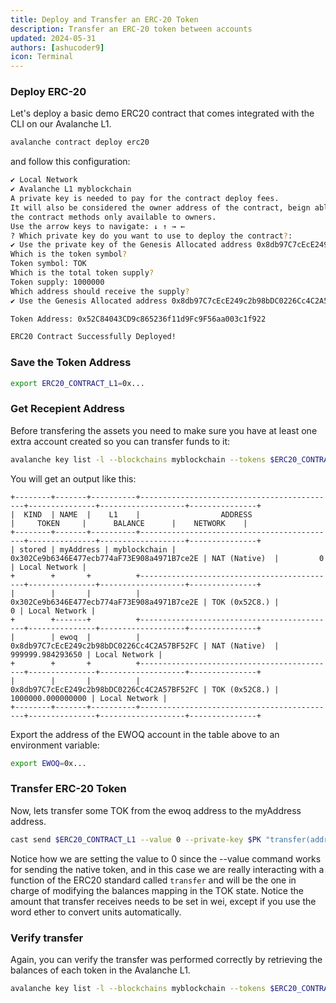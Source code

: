 ```yaml
---
title: Deploy and Transfer an ERC-20 Token
description: Transfer an ERC-20 token between accounts
updated: 2024-05-31
authors: [ashucoder9]
icon: Terminal
---
```


<Steps>
<Step>

### Deploy ERC-20

Let's deploy a basic demo ERC20 contract that comes integrated with the CLI on our Avalanche L1.

```bash 
avalanche contract deploy erc20
```
and follow this configuration:
```bash 
✔ Local Network
✔ Avalanche L1 myblockchain
A private key is needed to pay for the contract deploy fees.
It will also be considered the owner address of the contract, beign able to call
the contract methods only available to owners.
Use the arrow keys to navigate: ↓ ↑ → ← 
? Which private key do you want to use to deploy the contract?: 
✔ Use the private key of the Genesis Allocated address 0x8db97C7cEcE249c2b98bDC0226Cc4C2A57BF52FC
Which is the token symbol?
Token symbol: TOK
Which is the total token supply?
Token supply: 1000000
Which address should receive the supply?
✔ Use the Genesis Allocated address 0x8db97C7cEcE249c2b98bDC0226Cc4C2A57BF52FC

Token Address: 0x52C84043CD9c865236f11d9Fc9F56aa003c1f922

ERC20 Contract Successfully Deployed!
```

</Step>
<Step>

### Save the Token Address

```bash
export ERC20_CONTRACT_L1=0x...
```

</Step>
<Step>

### Get Recepient Address

Before transfering the assets you need to make sure you have at least one extra account created so you can transfer funds to it:

```bash
avalanche key list -l --blockchains myblockchain --tokens $ERC20_CONTRACT_L1,native  --keys myAddress,ewoq
```

You will get an output like this:

```
+--------+-------+----------+--------------------------------------------+---------------+-------------------+---------------+
|  KIND  | NAME  |    L1    |                  ADDRESS                   |     TOKEN     |      BALANCE      |    NETWORK    |
+--------+-------+----------+--------------------------------------------+---------------+-------------------+---------------+
| stored | myAddress | myblockchain | 0x302Ce9b6346E477ecb774aF73E908a4971B7ce2E | NAT (Native)  |         0 | Local Network |
+        +       +          +--------------------------------------------+---------------+-------------------+---------------+
|        |       |          | 0x302Ce9b6346E477ecb774aF73E908a4971B7ce2E | TOK (0x52C8.) |                 0 | Local Network |
+        +-------+          +--------------------------------------------+---------------+-------------------+---------------+
|        | ewoq  |          | 0x8db97C7cEcE249c2b98bDC0226Cc4C2A57BF52FC | NAT (Native)  |  999999.984293650 | Local Network |
+        +       +          +--------------------------------------------+---------------+-------------------+---------------+
|        |       |          | 0x8db97C7cEcE249c2b98bDC0226Cc4C2A57BF52FC | TOK (0x52C8.) | 1000000.000000000 | Local Network |
+--------+-------+----------+--------------------------------------------+---------------+-------------------+---------------+
```

Export the address of the EWOQ account in the table above to an environment variable:

```bash
export EWOQ=0x...
```

</Step>
<Step>

### Transfer ERC-20 Token

Now, lets transfer some TOK from the ewoq address to the myAddress address.

```bash
cast send $ERC20_CONTRACT_L1 --value 0 --private-key $PK "transfer(address,uint256)" $MYADDRESS 200ether --rpc-url myblockchain
```

Notice how we are setting the value to 0 since the --value command works for sending the native token, and in this case we are really interacting with a function of the ERC20 standard called `transfer` and will be the one in charge of modifying the balances mapping in the TOK state. Notice the amount that transfer receives needs to be set in wei, except if you use the word ether to convert units automatically.

</Step>
<Step>

### Verify transfer

Again, you can verify the transfer was performed correctly by retrieving the balances of each token in the Avalanche L1.

```bash
avalanche key list -l --blockchains myblockchain --tokens $ERC20_CONTRACT_L1,native  --keys myAddress,ewoq
```

</Step>
</Steps>